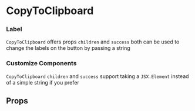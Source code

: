 
<Meta component={CopyToClipboard} title="Docs/CopyToClipboard" />

# CopyToClipboard

<Editor code={storyBasic} />

### Label

`CopyToClipboard` offers props `children` and `success` both can be used to change the labels on the button by passing a string

<Editor code={storySuccess} />

### Customize Components

`CopyToClipboard` `children` and `success` support taking a `JSX.Element` instead of a simple string if you prefer

<Editor code={storyChildComponent} />

## Props

<ArgsTable of={CopyToClipboard} exclude={excludedProps} />
